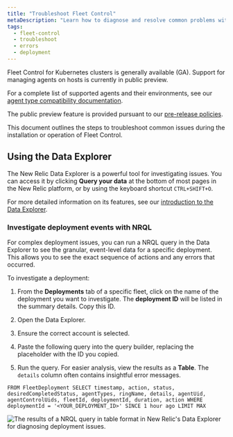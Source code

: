 ```yaml
---
title: "Troubleshoot Fleet Control"
metaDescription: "Learn how to diagnose and resolve common problems with Fleet Control setup and deployments."
tags:
  - fleet-control
  - troubleshoot
  - errors
  - deployment
---
```


<Callout title="Feature Availability">
  Fleet Control for Kubernetes clusters is generally available (GA). Support for managing agents on hosts is currently in public preview.

  For a complete list of supported agents and their environments, see our [agent type compatibility documentation](/docs/new-relic-control/agent-control/agent-types).

  The public preview feature is provided pursuant to our [pre-release policies](/docs/licenses/license-information/referenced-policies/new-relic-pre-release-policy).
</Callout>

This document outlines the steps to troubleshoot common issues during the installation or operation of Fleet Control.

## Using the Data Explorer

The New Relic Data Explorer is a powerful tool for investigating issues. You can access it by clicking **Query your data** at the bottom of most pages in the New Relic platform, or by using the keyboard shortcut `CTRL+SHIFT+O`.

For more detailed information on its features, see our [introduction to the Data Explorer](/docs/query-your-data/explore-query-data/query-builder/introduction-new-data-explorer/).

### Investigate deployment events with NRQL

For complex deployment issues, you can run a NRQL query in the Data Explorer to see the granular, event-level data for a specific deployment. This allows you to see the exact sequence of actions and any errors that occurred.

To investigate a deployment:

1. From the **Deployments** tab of a specific fleet, click on the name of the deployment you want to investigate. The **deployment ID** will be listed in the summary details. Copy this ID.

2. Open the Data Explorer.

3. Ensure the correct account is selected.

4. Paste the following query into the query builder, replacing the placeholder with the ID you copied.

5. Run the query. For easier analysis, view the results as a **Table**. The `details` column often contains insightful error messages.

```nrql
FROM FleetDeployment SELECT timestamp, action, status, desiredCompletedStatus, agentTypes, ringName, details, agentUid, agentControlUids, fleetId, deploymentId, duration, action WHERE deploymentId = '<YOUR_DEPLOYMENT_ID>' SINCE 1 hour ago LIMIT MAX
```

<img
  title="Fleet Control Troubleshooting with NRQL"
  alt="The results of a NRQL query in table format in New Relic's Data Explorer for diagnosing deployment issues."
  src="/images/fleet-control-troubleshooting.webp"
/>
